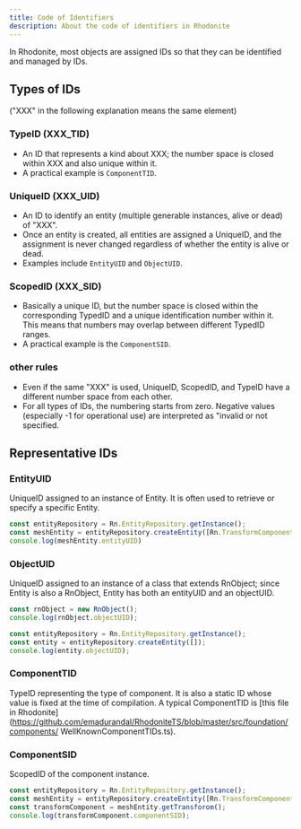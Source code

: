 ```yaml
---
title: Code of Identifiers
description: About the code of identifiers in Rhodonite
---
```



<DocLayout>
In Rhodonite, most objects are assigned IDs so that they can be identified and managed by IDs.

## Types of IDs
("XXX" in the following explanation means the same element)

### TypeID (XXX_TID)
  - An ID that represents a kind about XXX; the number space is closed within XXX and also unique within it.
  - A practical example is `ComponentTID`.
### UniqueID (XXX_UID)
  - An ID to identify an entity (multiple generable instances, alive or dead) of "XXX".
  - Once an entity is created, all entities are assigned a UniqueID, and the assignment is never changed regardless of whether the entity is alive or dead.
  - Examples include `EntityUID` and `ObjectUID`.
### ScopedID (XXX_SID)
  - Basically a unique ID, but the number space is closed within the corresponding TypedID and a unique identification number within it. This means that numbers may overlap between different TypedID ranges.
  - A practical example is the `ComponentSID`.

### other rules

- Even if the same "XXX" is used, UniqueID, ScopedID, and TypeID have a different number space from each other.
- For all types of IDs, the numbering starts from zero. Negative values (especially -1 for operational use) are interpreted as "invalid or not specified.

## Representative IDs

### EntityUID

UniqueID assigned to an instance of Entity. It is often used to retrieve or specify a specific Entity.

````javascript
const entityRepository = Rn.EntityRepository.getInstance();
const meshEntity = entityRepository.createEntity([Rn.TransformComponent, Rn.SceneGraphComponent]);
console.log(meshEntity.entityUID)
````

### ObjectUID

UniqueID assigned to an instance of a class that extends RnObject; since Entity is also a RnObject, Entity has both an entityUID and an objectUID.

```javascript
const rnObject = new RnObject();
console.log(rnObject.objectUID);

const entityRepository = Rn.EntityRepository.getInstance();
const entity = entityRepository.createEntity([]);
console.log(entity.objectUID);
```

### ComponentTID

TypeID representing the type of component. It is also a static ID whose value is fixed at the time of compilation.
A typical ComponentTID is [this file in Rhodonite](https://github.com/emadurandal/RhodoniteTS/blob/master/src/foundation/components/ WellKnownComponentTIDs.ts).

### ComponentSID

ScopedID of the component instance.

```javascript
const entityRepository = Rn.EntityRepository.getInstance();
const meshEntity = entityRepository.createEntity([Rn.TransformComponent, Rn.SceneGraphComponent]);
const transformComponent = meshEntity.getTransforom();
console.log(transformComponent.componentSID);
```

</DocLayout>
